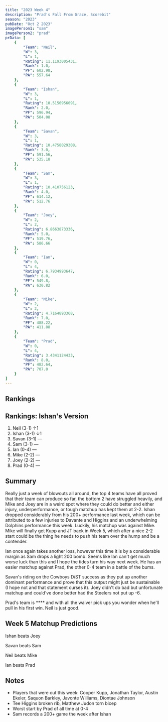 ```yaml
---
title: "2023 Week 4"
description: "Prad's Fall From Grace, Scorebit"
season: "2023"
pubDate: "Oct 2 2023"
imagePerson1: "sam"
imagePerson2: "prad"
prData: [
    {
        "Team": "Neil",
        "W": 3,
        "L": 1,
        "Rating": 11.1193005431,
        "Rank": 1.0,
        "PF": 602.98,
        "PA": 557.64
    },
    {
        "Team": "Ishan",
        "W": 3,
        "L": 1,
        "Rating": 10.5150956091,
        "Rank": 2.0,
        "PF": 596.94,
        "PA": 504.08
    },
    {
        "Team": "Savan",
        "W": 3,
        "L": 1,
        "Rating": 10.4758029308,
        "Rank": 3.0,
        "PF": 591.56,
        "PA": 535.18
    },
    {
        "Team": "Sam",
        "W": 3,
        "L": 1,
        "Rating": 10.410756123,
        "Rank": 4.0,
        "PF": 614.12,
        "PA": 512.76
    },
    {
        "Team": "Joey",
        "W": 2,
        "L": 2,
        "Rating": 6.8663873336,
        "Rank": 5.0,
        "PF": 519.76,
        "PA": 586.66
    },
    {
        "Team": "Ian",
        "W": 0,
        "L": 4,
        "Rating": 6.7934993647,
        "Rank": 6.0,
        "PF": 549.8,
        "PA": 630.82
    },
    {
        "Team": "Mike",
        "W": 2,
        "L": 2,
        "Rating": 4.7164893368,
        "Rank": 7.0,
        "PF": 488.22,
        "PA": 411.88
    },
    {
        "Team": "Prad",
        "W": 0,
        "L": 4,
        "Rating": 3.4341124433,
        "Rank": 8.0,
        "PF": 482.64,
        "PA": 707.0
    }
]
---
```



## Rankings

<PowerRankingTable client:load data={frontmatter.prData} />

## Rankings: Ishan's Version

1. Neil (3-1) ↑1
2. Ishan (3-1) ↓1
3. Savan (3-1) —
4. Sam (3-1) —
5. Ian (0-4) —
6. Mike (2-2) —
7. Joey (2-2) —
8. Prad (0-4) —

## Summary

Really just a week of blowouts all around, the top 4 teams have all proved that their team can produce so far, the bottom 2 have struggled heavily,
and Mike and Joey are in a weird spot where they could do better and either injury, underperformance, or tough matchup has kept them at 2-2. Ishan
dropped considerably from his 200+ performance last week, which can be attributed to a few injuries to Davante and Higgins and an underwhelming 
Dolphins performance this week. Luckily, his matchup was against Mike. Mike will finally get Kupp and JT back in Week 5, which after a nice 2-2 start 
could be the thing he needs to push his team over the hump and be a contender.

Ian once again takes another loss, however this time it is by a considerable margin as Sam drops a light 200 bomb. Seems like Ian can't get much worse 
luck than this and I hope the tides turn his way next week. He has an easier matchup against Prad, the other 0-4 team in a battle of the bums.

Savan's riding on the Cowboys D/ST success as they put up another dominant performance and prove that this output might just be sustainable (I hope 
not and that statement curses it). Joey didn't do bad but unfortunate matchup and could've done better had the Steelers not put up -6.

Prad's team is **** and with all the waiver pick ups you wonder when he'll pull in his first win. Neil is just good.

## Week 5 Matchup Predictions

Ishan beats Joey

Savan beats Sam

Neil beats Mike

Ian beats Prad

## Notes

* Players that were out this week: Cooper Kupp, Jonathan Taylor, Austin Ekeler, Saquon Barkley, Javonte Williams, Diontae Johnson
* Tee Higgins broken rib, Matthew Judon torn bicep
* Worst start by Prad of all time at 0-4
* Sam records a 200+ game the week after Ishan